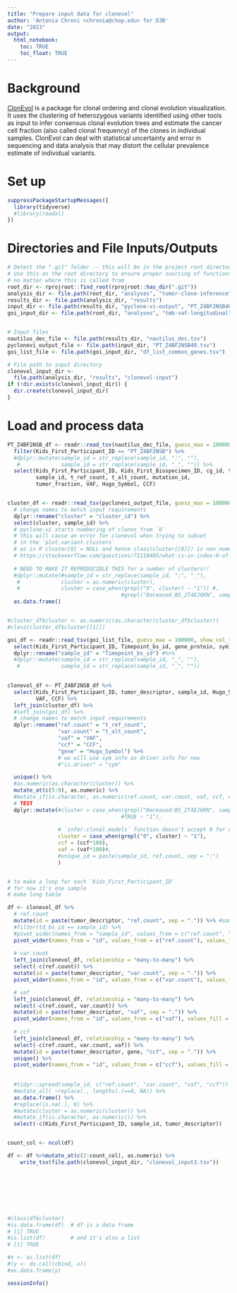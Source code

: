 ```yaml
---
title: "Prepare input data for clonevol"
author: 'Antonia Chroni <chronia@chop.edu> for D3B'
date: "2023"
output:
  html_notebook:
    toc: TRUE
    toc_float: TRUE
---
```


# Background

[ClonEvol](https://github.com/hdng/clonevol) is a package for clonal ordering and clonal evolution visualization. It uses the clustering of heterozygous variants identified using other tools as input to infer consensus clonal evolution trees and estimate the cancer cell fraction (also called clonal frequency) of the clones in individual samples. ClonEvol can deal with statistical uncertainty and error in sequencing and data analysis that may distort the cellular prevalence estimate of individual variants.


# Set up

```r
suppressPackageStartupMessages({
  library(tidyverse)
  #library(readxl)
})
```

# Directories and File Inputs/Outputs

```r
# Detect the ".git" folder -- this will be in the project root directory
# Use this as the root directory to ensure proper sourcing of functions 
# no matter where this is called from
root_dir <- rprojroot::find_root(rprojroot::has_dir(".git"))
analysis_dir <- file.path(root_dir, "analyses", "tumor-clone-inference")
results_dir <- file.path(analysis_dir, "results")
input_dir <- file.path(results_dir, "pyclone-vi-output", "PT_Z4BF2NSB40")
goi_input_dir <- file.path(root_dir, "analyses", "tmb-vaf-longitudinal", "results")


# Input files
nautilus_dec_file <- file.path(results_dir, "nautilus_dec.tsv") 
pyclonevi_output_file <- file.path(input_dir, "PT_Z4BF2NSB40.tsv") 
goi_list_file <- file.path(goi_input_dir, "df_list_common_genes.tsv") 

# File path to input directory
clonevol_input_dir <-
  file.path(analysis_dir, "results", "clonevol-input")
if (!dir.exists(clonevol_input_dir)) {
  dir.create(clonevol_input_dir)
}
```

# Load and process data

```r
PT_Z4BF2NSB_df <- readr::read_tsv(nautilus_dec_file, guess_max = 100000, show_col_types = FALSE) %>%
  filter(Kids_First_Participant_ID == "PT_Z4BF2NSB") %>% 
  #dplyr::mutate(sample_id = str_replace(sample_id, ":", ""),
   #             sample_id = str_replace(sample_id, "_", "")) %>% 
  select(Kids_First_Participant_ID, Kids_First_Biospecimen_ID, cg_id, tumor_descriptor,
         sample_id, t_ref_count, t_alt_count, mutation_id,
         tumor_fraction, VAF, Hugo_Symbol, CCF) 


cluster_df <- readr::read_tsv(pyclonevi_output_file, guess_max = 100000, show_col_types = FALSE) %>% 
  # change names to match input requirements
  dplyr::rename("cluster" = "cluster_id") %>% 
  select(cluster, sample_id) %>% 
  # pyclone-vi starts numbering of clones from `0`
  # this will cause an error for clonevol when trying to subset
  # in the `plot.variant.clusters`
  # as in R cluster[0] = NULL and hence class(cluster[[0]]) is non numeric
  # https://stackoverflow.com/questions/72110405/what-is-in-index-0-of-an-r-list-if-they-usually-start-with-index-1
  
  # NEED TO MAKE IT REPRODUCIBLE THIS for a number of clusters!!
  #dplyr::mutate(#sample_id = str_replace(sample_id, ":", "_"),
   #             cluster = as.numeric(cluster), 
   #             cluster = case_when(grepl("0", cluster) ~ "1")) #,
                                    #grepl("Deceased_BS_2T4EJ6KN", sample_id) ~ "2")) %>% 
  as.data.frame()


#cluster_df$cluster <- as.numeric(as.character(cluster_df$cluster))
#class(cluster_df$cluster[[1]])

goi_df <- readr::read_tsv(goi_list_file, guess_max = 100000, show_col_types = FALSE) %>% 
  select(Kids_First_Participant_ID, Timepoint_bs_id, gene_protein, sym) %>% 
  dplyr::rename("sample_id" = "Timepoint_bs_id") #%>% 
  #dplyr::mutate(sample_id = str_replace(sample_id, "_", ""),
   #             sample_id = str_replace(sample_id, "_", ""))

  
clonevol_df <- PT_Z4BF2NSB_df %>% 
  select(Kids_First_Participant_ID, tumor_descriptor, sample_id, Hugo_Symbol, t_ref_count, t_alt_count,
         VAF, CCF) %>%
  left_join(cluster_df) %>% 
  #left_join(goi_df) %>% 
  # change names to match input requirements
  dplyr::rename("ref.count" = "t_ref_count", 
                "var.count" = "t_alt_count",
                "vaf" = "VAF",
                "ccf" = "CCF",
                "gene" = "Hugo_Symbol") %>%  
                # we will use sym info as driver info for now
                #"is.driver" = "sym"

  unique() %>% 
  #as.numeric(as.character(cluster)) %>% 
  mutate_at(c(5:9), as.numeric) %>% 
  #mutate_if(is.character, as.numeric(ref.count, var.count, vaf, ccf, cluster)) %>% 
  # TEST
  dplyr::mutate(#cluster = case_when(grepl("Deceased:BS_2T4EJ6KN", sample_id) ~ "2",
                                    #TRUE ~ "1"),
    
                # `infer.clonal.models` function doesn't accept 0 for clustering
                cluster = case_when(grepl("0", cluster) ~ "1"),
                ccf = (ccf*100),
                vaf = (vaf*100)#,
                #unique_id = paste(sample_id, ref.count, sep = ":")
                )  


# to make a loop for each `Kids_First_Participant_ID`
# for now it's one sample
# make long table

df <- clonevol_df %>%
  # ref.count
  mutate(id = paste(tumor_descriptor, "ref.count", sep = ".")) %>% #sample_id
  #filter(td_bs_id == sample_id) %>%
  #pivot_wider(names_from = "sample_id", values_from = c("ref.count", "var.count", "vaf", "ccf")) %>% #values_fn = list
  pivot_wider(names_from = "id", values_from = c("ref.count"), values_fill = 0) %>% #values_fn = list
  
  # var.count
  left_join(clonevol_df, relationship = "many-to-many") %>% 
  select(-c(ref.count)) %>% 
  mutate(id = paste(tumor_descriptor, "var.count", sep = ".")) %>% 
  pivot_wider(names_from = "id", values_from = c("var.count"), values_fill = 0) %>% #values_fn = list

  # vaf
  left_join(clonevol_df, relationship = "many-to-many") %>% 
  select(-c(ref.count, var.count)) %>% 
  mutate(id = paste(tumor_descriptor, "vaf", sep = ".")) %>% 
  pivot_wider(names_from = "id", values_from = c("vaf"), values_fill = 0) %>% #values_fn = list
  
  # ccf
  left_join(clonevol_df, relationship = "many-to-many") %>% 
  select(-c(ref.count, var.count, vaf)) %>% 
  mutate(id = paste(tumor_descriptor, gene, "ccf", sep = ".")) %>% 
  unique() %>% 
  pivot_wider(names_from = "id", values_from = c("ccf"), values_fill = 0) %>% #values_fn = list
  
  
  #tidyr::spread(sample_id, c("ref.count", "var.count", "vaf", "ccf")) %>%
  #mutate_all( ~replace(., lengths(.)==0, NA)) %>%
  as.data.frame() %>% 
  #replace(is.na(.), 0) %>% 
  #mutate(cluster = as.numeric(cluster)) %>%
  #mutate_if(is.character, as.numeric()) %>% 
  select(-c(Kids_First_Participant_ID, sample_id, tumor_descriptor)) 


count_col <- ncol(df)

df <- df %>%mutate_at(c(2:count_col), as.numeric) %>% 
    write_tsv(file.path(clonevol_input_dir, "clonevol_input3.tsv"))








#class(df$cluster)
#is.data.frame(df)  # df is a data frame
# [1] TRUE
#is.list(df)        # and it's also a list
# [1] TRUE

#x <- as.list(df)  
#(y <- do.call(cbind, x))
#as.data.frame(y)
```


```r
sessionInfo()
```


